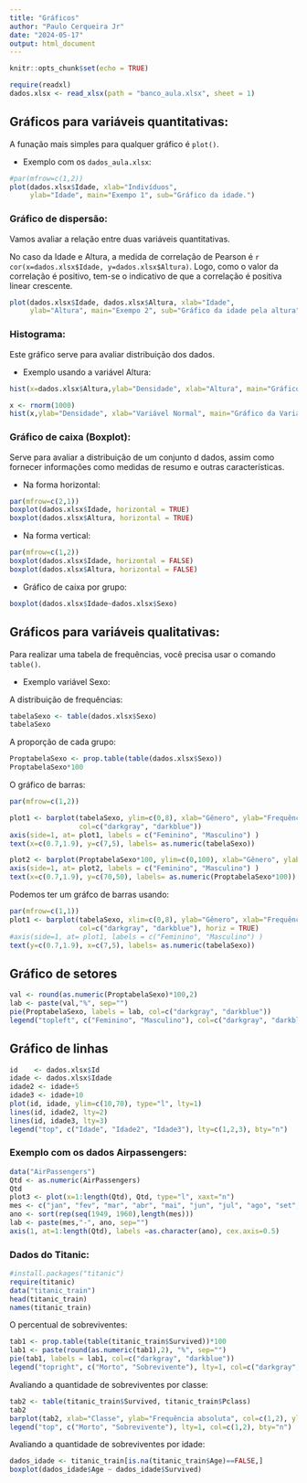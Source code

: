 ```yaml
---
title: "Gráficos"
author: "Paulo Cerqueira Jr"
date: "2024-05-17"
output: html_document
---
```


```r
knitr::opts_chunk$set(echo = TRUE)
```

```r
require(readxl)
dados.xlsx <- read_xlsx(path = "banco_aula.xlsx", sheet = 1)
```

## Gráficos para variáveis quantitativas:

A funação mais simples para qualquer gráfico é `plot()`.

-   Exemplo com os `dados_aula.xlsx`:

```r
#par(mfrow=c(1,2))
plot(dados.xlsx$Idade, xlab="Indivíduos",
     ylab="Idade", main="Exempo 1", sub="Gráfico da idade.")
```

### Gráfico de dispersão:

Vamos avaliar a relação entre duas variáveis quantitativas. <!-- Uma forma de medir a associação entre duas variáveis quantitativas  -->

No caso da Idade e Altura, a medida de correlação de Pearson é `r  cor(x=dados.xlsx$Idade, y=dados.xlsx$Altura)`. Logo, como o valor da correlação é positivo, tem-se o indicativo de que a correlação é positiva linear crescente.

```r
plot(dados.xlsx$Idade, dados.xlsx$Altura, xlab="Idade",
     ylab="Altura", main="Exempo 2", sub="Gráfico da idade pela altura")
```


### Histograma:


Este gráfico serve para avaliar distribuição dos dados.


* Exemplo usando a variável Altura:

```r

hist(x=dados.xlsx$Altura,ylab="Densidade", xlab="Altura", main="Gráfico da Altura", sub="Exemplo de subtítulo", col = "darkblue", border = "white", freq = FALSE)
```


```r
x <- rnorm(1000)
hist(x,ylab="Densidade", xlab="Variável Normal", main="Gráfico da Variável Normal", sub="Exemplo de subtítulo", col = "darkblue", border = "white", freq = FALSE)
```



### Gráfico de caixa (Boxplot):

Serve para avaliar a distribuição de um conjunto d dados, assim como fornecer informações como medidas de resumo e outras características.

* Na forma horizontal:

```r
par(mfrow=c(2,1))
boxplot(dados.xlsx$Idade, horizontal = TRUE)
boxplot(dados.xlsx$Altura, horizontal = TRUE)
```

* Na forma vertical:

```r
par(mfrow=c(1,2))
boxplot(dados.xlsx$Idade, horizontal = FALSE)
boxplot(dados.xlsx$Altura, horizontal = FALSE)
```


* Gráfico de caixa por grupo:


```r
boxplot(dados.xlsx$Idade~dados.xlsx$Sexo)  
```


## Gráficos para variáveis qualitativas:


Para realizar uma tabela de frequências, você precisa usar o comando `table()`.


* Exemplo variável Sexo:

A distribuição de frequências:

```r
tabelaSexo <- table(dados.xlsx$Sexo)
tabelaSexo
```

A proporção de cada grupo:

```r
ProptabelaSexo <- prop.table(table(dados.xlsx$Sexo))
ProptabelaSexo*100
```


O gráfico de barras:

```r
par(mfrow=c(1,2))

plot1 <- barplot(tabelaSexo, ylim=c(0,8), xlab="Gênero", ylab="Frequência absluta", xaxt="n",
                 col=c("darkgray", "darkblue"))
axis(side=1, at= plot1, labels = c("Feminino", "Masculino") )
text(x=c(0.7,1.9), y=c(7,5), labels= as.numeric(tabelaSexo))

plot2 <- barplot(ProptabelaSexo*100, ylim=c(0,100), xlab="Gênero", ylab="Percentual (%)", xaxt="n")
axis(side=1, at= plot2, labels = c("Feminino", "Masculino") )
text(x=c(0.7,1.9), y=c(70,50), labels= as.numeric(ProptabelaSexo*100))
```

Podemos ter um gráfco de barras usando:


```r
par(mfrow=c(1,1))
plot1 <- barplot(tabelaSexo, xlim=c(0,8), ylab="Gênero", xlab="Frequência absluta",
                 col=c("darkgray", "darkblue"), horiz = TRUE)
#axis(side=1, at= plot1, labels = c("Feminino", "Masculino") )
text(y=c(0.7,1.9), x=c(7,5), labels= as.numeric(tabelaSexo))
```

## Gráfico de setores


```r
val <- round(as.numeric(ProptabelaSexo)*100,2)
lab <- paste(val,"%", sep="")
pie(ProptabelaSexo, labels = lab, col=c("darkgray", "darkblue"))
legend("topleft", c("Feminino", "Masculino"), col=c("darkgray", "darkblue"), lwd=3, lty=1, bty="n")
```


## Gráfico de linhas


```r
id    <- dados.xlsx$Id
idade <- dados.xlsx$Idade
idade2 <- idade+5 
idade3 <- idade+10 
plot(id, idade, ylim=c(10,70), type="l", lty=1)
lines(id, idade2, lty=2)
lines(id, idade3, lty=3)
legend("top", c("Idade", "Idade2", "Idade3"), lty=c(1,2,3), bty="n")
```
   

### Exemplo com os dados Airpassengers:

```r
data("AirPassengers")
Qtd <- as.numeric(AirPassengers)
Qtd
plot3 <- plot(x=1:length(Qtd), Qtd, type="l", xaxt="n")
mes <- c("jan", "fev", "mar", "abr", "mai", "jun", "jul", "ago", "set", "out", "nov", "dez")
ano <- sort(rep(seq(1949, 1960),length(mes)))
lab <- paste(mes,"-", ano, sep="")
axis(1, at=1:length(Qtd), labels =as.character(ano), cex.axis=0.5)
```



### Dados do Titanic:


```r
#install.packages("titanic")
require(titanic)
data("titanic_train")
head(titanic_train)
names(titanic_train)
```

O percentual de sobreviventes:


```r
tab1 <- prop.table(table(titanic_train$Survived))*100
lab1 <- paste(round(as.numeric(tab1),2), "%", sep="")
pie(tab1, labels = lab1, col=c("darkgray", "darkblue"))
legend("topright", c("Morto", "Sobrevivente"), lty=1, col=c("darkgray", "darkblue"), bty="n")
```


Avaliando a quantidade de sobreviventes por classe:

```r
tab2 <- table(titanic_train$Survived, titanic_train$Pclass)
tab2
barplot(tab2, xlab="Classe", ylab="Frequência absoluta", col=c(1,2), ylim=c(0,600))
legend("top", c("Morto", "Sobrevivente"), lty=1, col=c(1,2), bty="n")
```


Avaliando a quantidade de sobreviventes por idade:

```r
dados_idade <- titanic_train[is.na(titanic_train$Age)==FALSE,]
boxplot(dados_idade$Age ~ dados_idade$Survived)
```






